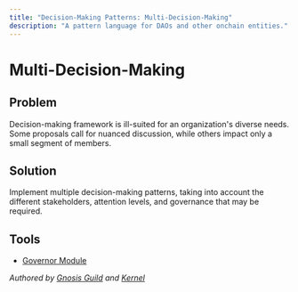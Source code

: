 ```yaml
---
title: "Decision-Making Patterns: Multi-Decision-Making"
description: "A pattern language for DAOs and other onchain entities."
---
```


# Multi-Decision-Making

## Problem

Decision-making framework is ill-suited for an organization's diverse needs. Some proposals call for nuanced discussion, while others impact only a small segment of members.

## Solution

Implement multiple decision-making patterns, taking into account the different stakeholders, attention levels, and governance that may be required.

## Tools

- [Governor Module](/documentation/governor-module)

*Authored by [Gnosis Guild](https://gnosisguild.org) and [Kernel](https://www.kernel.community)*